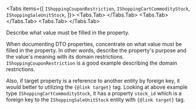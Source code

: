 

<Tabs items={[
  <code>IShoppingCouponRestriction</code>,
  <code>IShoppingCartCommodityStock</code>,
  <code>IShoppingSaleUnitStock</code>,
]}>
  <Tabs.Tab>
    <RemoteSource 
      url="https://raw.githubusercontent.com/samchon/shopping-backend/refs/heads/master/src/api/structures/shoppings/coupons/IShoppingCouponRestriction.ts"
      filename="@samchon/shopping-backend/IShoppingCouponRestriction"
      showLineNumbers />
  </Tabs.Tab>
  <Tabs.Tab>
    <RemoteSource 
      url="https://raw.githubusercontent.com/samchon/shopping-backend/refs/heads/master/src/api/structures/shoppings/orders/IShoppingCartCommodityStock.ts"
      filename="@samchon/shopping-backend/IShoppingCartCommodityStock"
      showLineNumbers />
  </Tabs.Tab>
  <Tabs.Tab>
    <RemoteSource 
      url="https://raw.githubusercontent.com/samchon/shopping-backend/refs/heads/master/src/api/structures/shoppings/sales/IShoppingSaleUnitStock.ts"
      filename="@samchon/shopping-backend/IShoppingSaleUnitStock"
      showLineNumbers />
  </Tabs.Tab>
</Tabs>

Describe what value must be filled in the property.

When documenting DTO properties, concentrate on what value must be filled in the property. In other words, describe the property's purpose and the value's meaning with its domain restrictions. `IShoppingCouponRestriction` is a good example describing the domain restrictions.

Also, if target property is a reference to another entity by foreign key, it would better to utilizing the `{@link target}` tag. Looking at above example type `IShoppingCartCommodityStock`, it has a property `stock_id` which is a foreign key to the `IShoppingSaleUnitStock` entity with `{@link target}` tag.